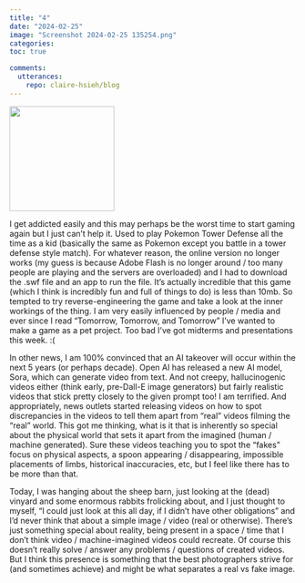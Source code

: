 ```yaml
---
title: "4"
date: "2024-02-25"
image: "Screenshot 2024-02-25 135254.png"
categories: 
toc: true

comments:
  utterances:
    repo: claire-hsieh/blog
---
```


![](Screenshot%202024-02-25%20135254.png){fig-align="center" width="184"}

I get addicted easily and this may perhaps be the worst time to start gaming again but I just can't help it. Used to play Pokemon Tower Defense all the time as a kid (basically the same as Pokemon except you battle in a tower defense style match). For whatever reason, the online version no longer works (my guess is because Adobe Flash is no longer around / too many people are playing and the servers are overloaded) and I had to download the .swf file and an app to run the file. It's actually incredible that this game (which I think is incredibly fun and full of things to do) is less than 10mb. So tempted to try reverse-engineering the game and take a look at the inner workings of the thing. I am very easily influenced by people / media and ever since I read "Tomorrow, Tomorrow, and Tomorrow" I've wanted to make a game as a pet project. Too bad I've got midterms and presentations this week. :(

In other news, I am 100% convinced that an AI takeover will occur within the next 5 years (or perhaps decade). Open AI has released a new AI model, Sora, which can generate video from text. And not creepy, hallucinogenic videos either (think early, pre-Dall-E image generators) but fairly realistic videos that stick pretty closely to the given prompt too! I am terrified. And appropriately, news outlets started releasing videos on how to spot discrepancies in the videos to tell them apart from "real" videos filming the "real" world. This got me thinking, what is it that is inherently so special about the physical world that sets it apart from the imagined (human / machine generated). Sure these videos teaching you to spot the "fakes" focus on physical aspects, a spoon appearing / disappearing, impossible placements of limbs, historical inaccuracies, etc, but I feel like there has to be more than that.

Today, I was hanging about the sheep barn, just looking at the (dead) vinyard and some enormous rabbits frolicking about, and I just thought to myself, "I could just look at this all day, if I didn't have other obligations" and I'd never think that about a simple image / video (real or otherwise). There's just something special about reality, being present in a space / time that I don't think video / machine-imagined videos could recreate. Of course this doesn't really solve / answer any problems / questions of created videos. But I think this presence is something that the best photographers strive for (and sometimes achieve) and might be what separates a real vs fake image.
